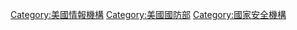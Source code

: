 {{Catmain}}

[[Category:美國情報機構|Category:美國情報機構]]
[[Category:美國國防部|Category:美國國防部]]
[[Category:國家安全機構|Category:國家安全機構]]